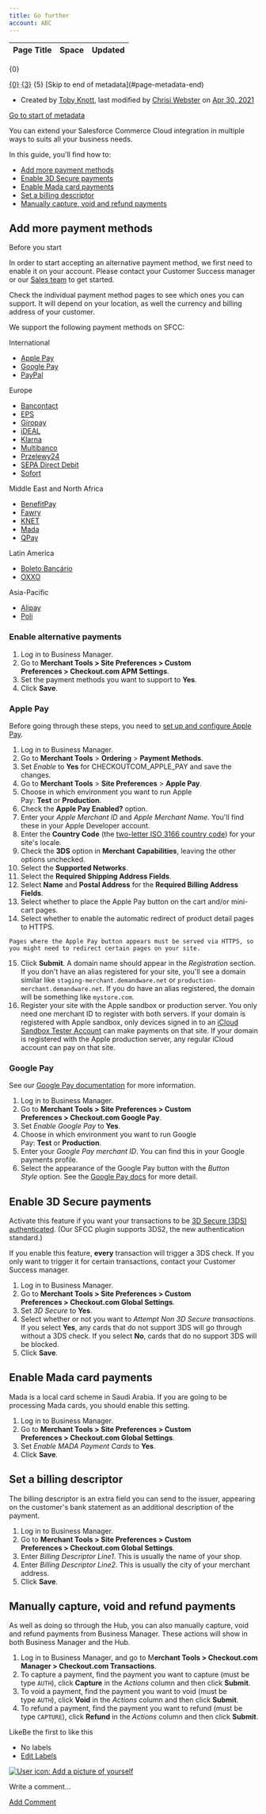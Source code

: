 ```yaml
---
title: Go further
account: ABC
---
```


<table class="aui"> <thead> <tr class="header"> <th class="search-result-title">Page Title</th> <th class="search-result-space">Space</th> <th class="search-result-date">Updated</th> </tr> </thead> </table> <p class="search-result-count">{0}</p> <tr class="search-result"> <td class="search-result-title"><a href="{1}" class="content-type-{2}"><span>{0}</span></a></td> <td class="search-result-space"><a class="space" href="/display/{4}/" title="{3}">{3}</a></td> <td class="search-result-date"><span class="date" title="{6}">{5}</span></td> </tr> [Skip to end of metadata](#page-metadata-end)

*   Created by [Toby Knott](    /display/~toby.knott
    ), last modified by [Chrisi Webster](    /display/~chrisiwebster
    ) on [Apr 30, 2021](/pages/diffpagesbyversion.action?pageId=5931237&selectedPageVersions=14&selectedPageVersions=15 "Show changes")

[Go to start of metadata](#page-metadata-start)

You can extend your Salesforce Commerce Cloud integration in multiple ways to suits all your business needs.

In this guide, you'll find how to:

*   [Add more payment methods](#Gofurther-paymentmethods)
*   [Enable 3D Secure payments](#Gofurther-3dsecure)
*   [Enable Mada card payments](#Gofurther-mada)
*   [Set a billing descriptor](#Gofurther-billingdescriptor)
*   [Manually capture, void and refund payments](#Gofurther-manual)

Add more payment methods 
-------------------------

Before you start

In order to start accepting an alternative payment method, we first need to enable it on your account. Please contact your Customer Success manager or our [Sales team](https://checkout.com/contact-sales) to get started.

Check the individual payment method pages to see which ones you can support. It will depend on your location, as well the currency and billing address of your customer.

We support the following payment methods on SFCC:

 International

*   [Apple Pay](/display/DOCS/Apple+Pay)
*   [Google Pay](/display/DOCS/Google+Pay)
*   [PayPal](/display/DOCS/PayPal)

 Europe

*   [Bancontact](/display/DOCS/Bancontact)
*   [EPS](/display/DOCS/EPS)
*   [Giropay](/display/DOCS/Giropay)
*   [iDEAL](/display/DOCS/iDEAL)
*   [Klarna](/display/DOCS/Klarna)
*   [Multibanco](/display/DOCS/Multibanco)
*   [Przelewy24](/display/DOCS/Przelewy24)
*   [SEPA Direct Debit](/display/DOCS/SEPA+Direct+Debit)
*   [Sofort](/display/DOCS/Sofort)

 Middle East and North Africa

*   [BenefitPay](/display/DOCS/BenefitPay)
*   [Fawry](/display/DOCS/Fawry)
*   [KNET](/display/DOCS/KNET)
*   [Mada](/display/DOCS/Mada)
*   [QPay](/display/DOCS/QPay)

 Latin America

*   [Boleto Bancário](/pages/viewpage.action?pageId=2785387)
*   [OXXO](/display/DOCS/OXXO)

 Asia-Pacific

*   [Alipay](/display/DOCS/Alipay)
*   [Poli](/display/DOCS/Poli)

### Enable alternative payments

1.  Log in to Business Manager.
2.  Go to **Merchant Tools > Site Preferences > Custom Preferences > Checkout.com APM Settings**.
3.  Set the payment methods you want to support to **Yes**.
4.  Click **Save**.

### Apple Pay

Before going through these steps, you need to [set up and configure Apple Pay](/display/DOCS/Set+up+Apple+Pay).

1.  Log in to Business Manager.
2.  Go to **Merchant Tools** > **Ordering** \> **Payment Methods**.
3.  Set _Enable_ to **Yes** for CHECKOUTCOM\_APPLE\_PAY and save the changes.
4.  Go to **Merchant Tools** > **Site Preferences** > **Apple Pay**.
5.  Choose in which environment you want to run Apple Pay: **Test** or **Production**.
6.  Check the **Apple Pay Enabled?** option.
7.  Enter your _Apple Merchant ID_ and _Apple Merchant Name_. You'll find these in your Apple Developer account.
8.  Enter the **Country Code** (the [two-letter ISO 3166 country code](/display/DOCS/Country+codes)) for your site's locale.
9.  Check the **3DS** option in **Merchant** **Capabilities**, leaving the other options unchecked.
10.  Select the **Supported Networks**.
11.  Select the **Required Shipping Address Fields**.
12.  Select **Name** and **Postal Address** for the **Required Billing Address Fields**.
13.  Select whether to place the Apple Pay button on the cart and/or mini-cart pages.
14.  Select whether to enable the automatic redirect of product detail pages to HTTPS.
    
    Pages where the Apple Pay button appears must be served via HTTPS, so you might need to redirect certain pages on your site.
    
15.  Click **Submit**. A domain name should appear in the _Registration_ section. If you don't have an alias registered for your site, you'll see a domain similar like `staging-merchant.demandware.net` or `production-merchant.demandware.net`. If you do have an alias registered, the domain will be something like `mystore.com`.
16.  Register your site with the Apple sandbox or production server. You only need one merchant ID to register with both servers. If your domain is registered with Apple sandbox, only devices signed in to an [iCloud Sandbox Tester Account](https://developer.apple.com/support/app-store-connect/) can make payments on that site. If your domain is registered with the Apple production server, any regular iCloud account can pay on that site.

### Google Pay

See our [Google Pay documentation](/display/DOCS/Google+Pay) for more information.

1.  Log in to Business Manager.
2.  Go to **Merchant Tools > Site Preferences > Custom Preferences > Checkout.com Google Pay**.
3.  Set _Enable Google Pay_ to **Yes**.
4.  Choose in which environment you want to run Google Pay: **Test** or **Production**.
5.  Enter your _Google Pay merchant ID_. You can find this in your Google payments profile.
6.  Select the appearance of the Google Pay button with the _Button Style_ option. See the [Google Pay docs](https://developers.google.com/pay/api/web/guides/brand-guidelines) for more detail.

Enable 3D Secure payments 
--------------------------

Activate this feature if you want your transactions to be [3D Secure (3DS) authenticated](/display/DOCS/3D+Secure). (Our SFCC plugin supports 3DS2, the new authentication standard.)

If you enable this feature, **every** transaction will trigger a 3DS check. If you only want to trigger it for certain transactions, contact your Customer Success manager.

1.  Log in to Business Manager.
2.  Go to **Merchant Tools > Site Preferences > Custom Preferences > Checkout.com Global Settings**.
3.  Set _3D Secure_ to **Yes**.
4.  Select whether or not you want to _Attempt Non 3D Secure transactions_. If you select **Yes**, any cards that do not support 3DS will go through without a 3DS check. If you select **No**, cards that do no support 3DS will be blocked.
5.  Click **Save**.

Enable Mada card payments 
--------------------------

Mada is a local card scheme in Saudi Arabia. If you are going to be processing Mada cards, you should enable this setting.

1.  Log in to Business Manager.
2.  Go to **Merchant Tools > Site Preferences > Custom Preferences > Checkout.com Global Settings**.
3.  Set _Enable MADA Payment Cards_ to **Yes**.
4.  Click **Save**.

Set a billing descriptor 
-------------------------

The billing descriptor is an extra field you can send to the issuer, appearing on the customer's bank statement as an additional description of the payment.

1.  Log in to Business Manager.
2.  Go to **Merchant Tools > Site Preferences > Custom Preferences > Checkout.com Global Settings**.
3.  Enter _Billing Descriptor Line1_. This is usually the name of your shop.
4.  Enter _Billing Descriptor Line2_. This is usually the city of your merchant address.
5.  Click **Save**.

Manually capture, void and refund payments 
-------------------------------------------

As well as doing so through the Hub, you can also manually capture, void and refund payments from Business Manager. These actions will show in both Business Manager and the Hub.

1.  Log in to Business Manager, and go to M**erchant Tools > Checkout.com Manager > Checkout.com Transactions**.
2.  To capture a payment, find the payment you want to capture (must be type `AUTH`), click **Capture** in the _Actions_ column and then click **Submit**.
3.  To void a payment, find the payment you want to void (must be type `AUTH`), click **Void** in the _Actions_ column and then click **Submit**.
4.  To refund a payment, find the payment you want to refund (must be type `CAPTURE`), click **Refund** in the _Actions_ column and then click **Submit**.

LikeBe the first to like this

*   No labels
*   [Edit Labels](# "Edit Labels (Type 'l')")

[![User icon: Add a picture of yourself](/s/en_GB/7901/abf7b35644d5a5d1d7e4b0969a83e8eb2b569fb5/_/images/icons/profilepics/add_profile_pic.svg)](/users/profile/editmyprofilepicture.action)

Write a comment…

[Add Comment](/display/DOCS/Go+further?showComments=true&showCommentArea=true#addcomment)